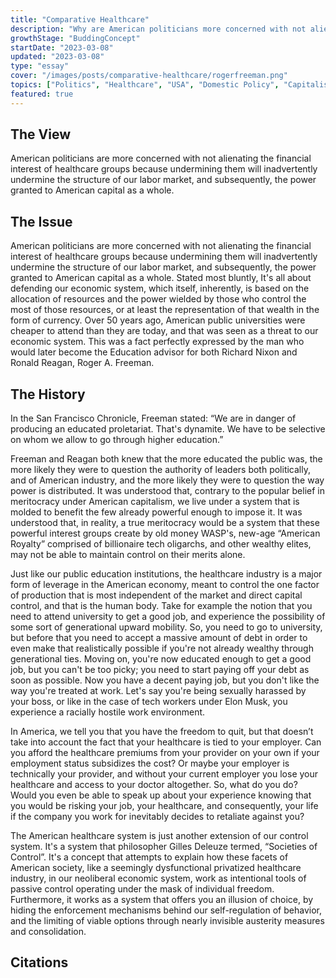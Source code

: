 ```yaml
---
title: "Comparative Healthcare"
description: "Why are American politicians more concerned with not alienating financial interest?"
growthStage: "BuddingConcept"
startDate: "2023-03-08"
updated: "2023-03-08"
type: "essay"
cover: "/images/posts/comparative-healthcare/rogerfreeman.png"
topics: ["Politics", "Healthcare", "USA", "Domestic Policy", "Capitalism"]
featured: true
---
```


<h2 > The View</h2 >
<IntroParagraph >
		American politicians are more concerned with not alienating the financial interest of healthcare groups because undermining them will inadvertently undermine the structure of our labor market, and
		subsequently, the power granted to American capital as a whole.
</IntroParagraph >

<h2 > The Issue</h2 >
American politicians are more concerned with not alienating the financial interest of healthcare groups because undermining them will inadvertently undermine the structure of our labor market, and subsequently, the power granted to American capital as a whole.
Stated most bluntly, It's all about defending our economic system, which itself, inherently, is based on the allocation of resources and the power wielded by those who control the most of those resources, or at least the representation of that wealth in the form of currency.
Over 50 years ago, American public universities were cheaper to attend than they are today, and that was seen as a threat to our economic system. This was a fact perfectly expressed by the man who would later become the Education advisor for both Richard Nixon and Ronald Reagan, Roger A. Freeman.

<h2 > The History</h2 >
<ImageFrame src = "/images/posts/comparative-healthcare/rogerfreeman.png" alt = "Roger Freeman" width = "700px" height = "500px" showalt />
In the San Francisco Chronicle, Freeman stated:
“We are in danger of producing an educated proletariat. That's dynamite. We have to be selective on whom we allow to go through higher education.”

Freeman and Reagan both knew that the more educated the public was, the more likely they were to question the authority of leaders both politically, and of American industry, and the more likely they were to question the way power is distributed. It was understood that, contrary to the popular belief in meritocracy under American capitalism, we live under a system that is molded to benefit the few already powerful enough to impose it. It was understood that, in reality, a true meritocracy would be a system that these powerful interest groups create by old money WASP's, new-age “American Royalty” comprised of billionaire tech oligarchs, and other wealthy elites, may not be able to maintain control on their merits alone.

Just like our public education institutions, the healthcare industry is a major form of leverage in the American economy, meant to control the one factor of production that is most independent of the market and direct capital control, and that is the human body.
Take for example the notion that you need to attend university to get a good job, and experience the possibility of some sort of generational upward mobility. So, you need to go to university, but before that you need to accept a massive amount of debt in order to even make that realistically possible if you're not already wealthy through generational ties.
Moving on, you're now educated enough to get a good job, but you can't be too picky; you need to start paying off your debt as soon as possible. Now you have a decent paying job, but you don't like the way you're treated at work. Let's say you're being sexually harassed by your boss, or like in the case of tech workers under Elon Musk, you experience a racially hostile work environment.

In America, we tell you that you have the freedom to quit, but that doesn’t take into account the fact that your healthcare is tied to your employer. Can you afford the healthcare premiums from your provider on your own if your employment status subsidizes the cost? Or maybe your employer is technically your provider, and without your current employer you lose your healthcare and access to your doctor altogether. So, what do you do? Would you even be able to speak up about your experience knowing that you would be risking your job, your healthcare, and consequently, your life if the company you work for inevitably decides to retaliate against you?

The American healthcare system is just another extension of our control system. It's a system that philosopher Gilles Deleuze termed, “Societies of Control”. It's a concept that attempts to explain how these facets of American society, like a seemingly dysfunctional privatized healthcare industry, in our neoliberal economic system, work as intentional tools of passive control operating under the mask of individual freedom. Furthermore, it works as a system that offers you an illusion of choice, by hiding the enforcement mechanisms behind our self-regulation of behavior, and the limiting of viable options through nearly invisible austerity measures and consolidation.


<h2 > Citations</h2 >
